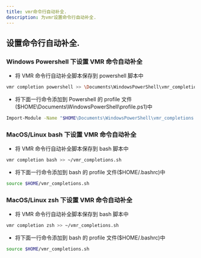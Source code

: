 ```yaml
---
title: vmr命令行自动补全.
description: 为vmr设置命令行自动补全.
---
```


## 设置命令行自动补全.

### Windows Powershell 下设置 VMR 命令自动补全

- 将 VMR 命令行自动补全脚本保存到 powershell 脚本中

```bash
vmr completion powershell >> \Documents\WindowsPowerShell\vmr_completions.ps1
```

- 将下面一行命令添加到 Powershell 的 profile 文件($HOME\Documents\WindowsPowerShell\profile.ps1)中

```bash
Import-Module -Name "$HOME\Documents\WindowsPowerShell\vmr_completions.ps1"
```

### MacOS/Linux bash 下设置 VMR 命令自动补全

- 将 VMR 命令行自动补全脚本保存到 bash 脚本中

```bash
vmr completion bash >> ~/vmr_completions.sh
```

- 将下面一行命令添加到 bash 的 profile 文件($HOME/.bashrc)中

```bash
source $HOME/vmr_completions.sh
```

### MacOS/Linux zsh 下设置 VMR 命令自动补全

- 将 VMR 命令行自动补全脚本保存到 bash 脚本中

```bash
vmr completion zsh >> ~/vmr_completions.sh
```

- 将下面一行命令添加到 bash 的 profile 文件($HOME/.bashrc)中

```bash
source $HOME/vmr_completions.sh
```
